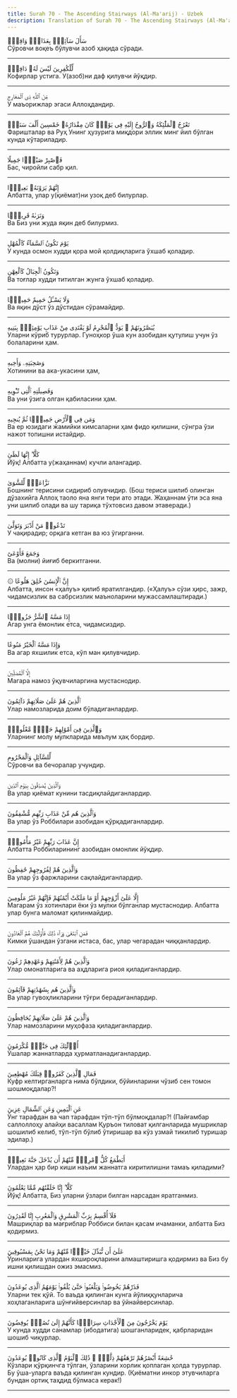 ```yaml
---
title: Surah 70 - The Ascending Stairways (Al-Ma'arij) - Uzbek
description: Translation of Surah 70 - The Ascending Stairways (Al-Ma'arij) in Uzbek
---
```





<Aside type="quran" title="1">
سَأَلَ سَآئِلٌۢ بِعَذَابٍۢ وَاقِعٍۢ
</Aside>

<Aside type="reference" title="1">
Сўровчи воқеъ бўлувчи азоб ҳақида сўради.
</Aside>

---

<Aside type="quran" title="2">
لِّلْكَٰفِرِينَ لَيْسَ لَهُۥ دَافِعٌۭ
</Aside>

<Aside type="reference" title="2">
Кофирлар устига. У(азоб)ни даф қилувчи йўқдир.
</Aside>

---

<Aside type="quran" title="3">
مِّنَ ٱللَّهِ ذِى ٱلْمَعَارِجِ
</Aside>

<Aside type="reference" title="3">
У маъорижлар эгаси Аллоҳдандир.
</Aside>

---

<Aside type="quran" title="4">
تَعْرُجُ ٱلْمَلَٰٓئِكَةُ وَٱلرُّوحُ إِلَيْهِ فِى يَوْمٍۢ كَانَ مِقْدَارُهُۥ خَمْسِينَ أَلْفَ سَنَةٍۢ
</Aside>

<Aside type="reference" title="4">
Фаришталар ва Руҳ Унинг ҳузурига миқдори эллик минг йил бўлган кунда кўтариладир.
</Aside>

---

<Aside type="quran" title="5">
فَٱصْبِرْ صَبْرًۭا جَمِيلًا
</Aside>

<Aside type="reference" title="5">
Бас, чиройли сабр қил.
</Aside>

---

<Aside type="quran" title="6">
إِنَّهُمْ يَرَوْنَهُۥ بَعِيدًۭا
</Aside>

<Aside type="reference" title="6">
Албатта, улар у(қиёмат)ни узоқ деб билурлар.
</Aside>

---

<Aside type="quran" title="7">
وَنَرَىٰهُ قَرِيبًۭا
</Aside>

<Aside type="reference" title="7">
Ва Биз уни жуда яқин деб билурмиз.
</Aside>

---

<Aside type="quran" title="8">
يَوْمَ تَكُونُ ٱلسَّمَآءُ كَٱلْمُهْلِ
</Aside>

<Aside type="reference" title="8">
У кунда осмон худди қора мой қолдиқларига ўхшаб қоладир.
</Aside>

---

<Aside type="quran" title="9">
وَتَكُونُ ٱلْجِبَالُ كَٱلْعِهْنِ
</Aside>

<Aside type="reference" title="9">
Ва тоғлар худди титилган жунга ўхшаб қоладир.
</Aside>

---

<Aside type="quran" title="10">
وَلَا يَسْـَٔلُ حَمِيمٌ حَمِيمًۭا
</Aside>

<Aside type="reference" title="10">
Ва яқин дўст ўз дўстидан сўрамайдир.
</Aside>

---

<Aside type="quran" title="11">
يُبَصَّرُونَهُمْ ۚ يَوَدُّ ٱلْمُجْرِمُ لَوْ يَفْتَدِى مِنْ عَذَابِ يَوْمِئِذٍۭ بِبَنِيهِ
</Aside>

<Aside type="reference" title="11">
Уларни кўриб турурлар. Гуноҳкор ўша кун азобидан қутулиш учун ўз болаларини ҳам.
</Aside>

---

<Aside type="quran" title="12">
وَصَٰحِبَتِهِۦ وَأَخِيهِ
</Aside>

<Aside type="reference" title="12">
Хотинини ва ака-укасини ҳам,
</Aside>

---

<Aside type="quran" title="13">
وَفَصِيلَتِهِ ٱلَّتِى تُـْٔوِيهِ
</Aside>

<Aside type="reference" title="13">
Ва уни ўзига олган қабиласини ҳам.
</Aside>

---

<Aside type="quran" title="14">
وَمَن فِى ٱلْأَرْضِ جَمِيعًۭا ثُمَّ يُنجِيهِ
</Aside>

<Aside type="reference" title="14">
Ва ер юзидаги жамийки кимсаларни ҳам фидо қилишни, сўнгра ўзи нажот топишни истайдир.
</Aside>

---

<Aside type="quran" title="15">
كَلَّآ ۖ إِنَّهَا لَظَىٰ
</Aside>

<Aside type="reference" title="15">
Йўқ! Албатта у(жаҳаннам) кучли алангадир.
</Aside>

---

<Aside type="quran" title="16">
نَزَّاعَةًۭ لِّلشَّوَىٰ
</Aside>

<Aside type="reference" title="16">
Бошнинг терисини сидириб олувчидир. (Бош териси шилиб олинган дўзахийга Аллоҳ таоло яна янги тери ато этади. Жаҳаннам ўти эса яна уни шилиб олади ва шу тариқа тўхтовсиз давом этаверади.)
</Aside>

---

<Aside type="quran" title="17">
تَدْعُوا۟ مَنْ أَدْبَرَ وَتَوَلَّىٰ
</Aside>

<Aside type="reference" title="17">
У чақирадир; орқага кетган ва юз ўгирганни.
</Aside>

---

<Aside type="quran" title="18">
وَجَمَعَ فَأَوْعَىٰٓ
</Aside>

<Aside type="reference" title="18">
Ва (молни) йиғиб беркитганни.
</Aside>

---

<Aside type="quran" title="19">
۞ إِنَّ ٱلْإِنسَٰنَ خُلِقَ هَلُوعًا
</Aside>

<Aside type="reference" title="19">
Албатта, инсон «ҳалуъ» қилиб яратилгандир. («Ҳалуъ» сўзи ҳирс, зажр, чидамсизлик ва сабрсизлик маъноларини мужассамлаштиради.)
</Aside>

---

<Aside type="quran" title="20">
إِذَا مَسَّهُ ٱلشَّرُّ جَزُوعًۭا
</Aside>

<Aside type="reference" title="20">
Агар унга ёмонлик етса, чидамсиздир.
</Aside>

---

<Aside type="quran" title="21">
وَإِذَا مَسَّهُ ٱلْخَيْرُ مَنُوعًا
</Aside>

<Aside type="reference" title="21">
Ва агар яхшилик етса, кўп ман қилувчидир.
</Aside>

---

<Aside type="quran" title="22">
إِلَّا ٱلْمُصَلِّينَ
</Aside>

<Aside type="reference" title="22">
Магара намоз ўқувчиларгина мустаснодир.
</Aside>

---

<Aside type="quran" title="23">
ٱلَّذِينَ هُمْ عَلَىٰ صَلَاتِهِمْ دَآئِمُونَ
</Aside>

<Aside type="reference" title="23">
Улар намозларида доим бўладиганлардир.
</Aside>

---

<Aside type="quran" title="24">
وَٱلَّذِينَ فِىٓ أَمْوَٰلِهِمْ حَقٌّۭ مَّعْلُومٌۭ
</Aside>

<Aside type="reference" title="24">
Уларнинг молу мулкларида мвълум ҳақ бордир.
</Aside>

---

<Aside type="quran" title="25">
لِّلسَّآئِلِ وَٱلْمَحْرُومِ
</Aside>

<Aside type="reference" title="25">
Сўровчи ва бечоралар учундир.
</Aside>

---

<Aside type="quran" title="26">
وَٱلَّذِينَ يُصَدِّقُونَ بِيَوْمِ ٱلدِّينِ
</Aside>

<Aside type="reference" title="26">
Ва улар қиёмат кунини тасдиқлайдиганлардир.
</Aside>

---

<Aside type="quran" title="27">
وَٱلَّذِينَ هُم مِّنْ عَذَابِ رَبِّهِم مُّشْفِقُونَ
</Aside>

<Aside type="reference" title="27">
Ва улар ўз Роббилари азобидан қўрқадиганлардир.
</Aside>

---

<Aside type="quran" title="28">
إِنَّ عَذَابَ رَبِّهِمْ غَيْرُ مَأْمُونٍۢ
</Aside>

<Aside type="reference" title="28">
Албатта Роббиларининг азобидан омонлик йўқдир.
</Aside>

---

<Aside type="quran" title="29">
وَٱلَّذِينَ هُمْ لِفُرُوجِهِمْ حَٰفِظُونَ
</Aside>

<Aside type="reference" title="29">
Ва улар ўз фаржларини сақлайдиганлардир.
</Aside>

---

<Aside type="quran" title="30">
إِلَّا عَلَىٰٓ أَزْوَٰجِهِمْ أَوْ مَا مَلَكَتْ أَيْمَٰنُهُمْ فَإِنَّهُمْ غَيْرُ مَلُومِينَ
</Aside>

<Aside type="reference" title="30">
Магарам ўз хотинлари ёки ўз мулки бўлганлар мустаснодир. Албатта улар бунга маломат қилинмайдир.
</Aside>

---

<Aside type="quran" title="31">
فَمَنِ ٱبْتَغَىٰ وَرَآءَ ذَٰلِكَ فَأُو۟لَٰٓئِكَ هُمُ ٱلْعَادُونَ
</Aside>

<Aside type="reference" title="31">
Кимки ўшандан ўзгани истаса, бас, улар чегарадан чиққанлардир.
</Aside>

---

<Aside type="quran" title="32">
وَٱلَّذِينَ هُمْ لِأَمَٰنَٰتِهِمْ وَعَهْدِهِمْ رَٰعُونَ
</Aside>

<Aside type="reference" title="32">
Улар омонатларига ва аҳдларига риоя қиладиганлардир.
</Aside>

---

<Aside type="quran" title="33">
وَٱلَّذِينَ هُم بِشَهَٰدَٰتِهِمْ قَآئِمُونَ
</Aside>

<Aside type="reference" title="33">
Ва улар гувоҳликларини тўғри берадиганлардир.
</Aside>

---

<Aside type="quran" title="34">
وَٱلَّذِينَ هُمْ عَلَىٰ صَلَاتِهِمْ يُحَافِظُونَ
</Aside>

<Aside type="reference" title="34">
Улар намозларини муҳофаза қиладиганлардир.
</Aside>

---

<Aside type="quran" title="35">
أُو۟لَٰٓئِكَ فِى جَنَّٰتٍۢ مُّكْرَمُونَ
</Aside>

<Aside type="reference" title="35">
Ўшалар жаннатларда ҳурматланадиганлардир.
</Aside>

---

<Aside type="quran" title="36">
فَمَالِ ٱلَّذِينَ كَفَرُوا۟ قِبَلَكَ مُهْطِعِينَ
</Aside>

<Aside type="reference" title="36">
Куфр келтирганларга нима бўлдики, бўйинларини чўзиб сен томон шошмоқдалар?!
</Aside>

---

<Aside type="quran" title="37">
عَنِ ٱلْيَمِينِ وَعَنِ ٱلشِّمَالِ عِزِينَ
</Aside>

<Aside type="reference" title="37">
Ўнг тарафдан ва чап тарафдан тўп-тўп бўлмоқдалар?! (Пайғамбар саллоллоҳу алайҳи васаллам Қуръон тиловат қилганларида мушриклар шошилиб келиб, тўп-тўп бўлиб ўтиришар ва кўз узмай тикилиб туришар эдилар.)
</Aside>

---

<Aside type="quran" title="38">
أَيَطْمَعُ كُلُّ ٱمْرِئٍۢ مِّنْهُمْ أَن يُدْخَلَ جَنَّةَ نَعِيمٍۢ
</Aside>

<Aside type="reference" title="38">
Улардан ҳар бир киши наъим жаннатга киритилишни тамаъ қиладими?
</Aside>

---

<Aside type="quran" title="39">
كَلَّآ ۖ إِنَّا خَلَقْنَٰهُم مِّمَّا يَعْلَمُونَ
</Aside>

<Aside type="reference" title="39">
Йўқ! Албатта, Биз уларни ўзлари билган нарсадан яратганмиз.
</Aside>

---

<Aside type="quran" title="40">
فَلَآ أُقْسِمُ بِرَبِّ ٱلْمَشَٰرِقِ وَٱلْمَغَٰرِبِ إِنَّا لَقَٰدِرُونَ
</Aside>

<Aside type="reference" title="40">
Машриқлар ва мағриблар Роббиси билан қасам ичаманки, албатта Биз қодирмиз.
</Aside>

---

<Aside type="quran" title="41">
عَلَىٰٓ أَن نُّبَدِّلَ خَيْرًۭا مِّنْهُمْ وَمَا نَحْنُ بِمَسْبُوقِينَ
</Aside>

<Aside type="reference" title="41">
Ўринларига улардан яхшироқларини алмаштиришга қодирмиз ва Биз бу ишни қилишдан ожиз эмасмиз.
</Aside>

---

<Aside type="quran" title="42">
فَذَرْهُمْ يَخُوضُوا۟ وَيَلْعَبُوا۟ حَتَّىٰ يُلَٰقُوا۟ يَوْمَهُمُ ٱلَّذِى يُوعَدُونَ
</Aside>

<Aside type="reference" title="42">
Уларни тек қўй. То ваъда қилинган кунга йўлиққунларича хоҳлаганларига шўнғийверсинлар ва ўйнайверсинлар.
</Aside>

---

<Aside type="quran" title="43">
يَوْمَ يَخْرُجُونَ مِنَ ٱلْأَجْدَاثِ سِرَاعًۭا كَأَنَّهُمْ إِلَىٰ نُصُبٍۢ يُوفِضُونَ
</Aside>

<Aside type="reference" title="43">
У кунда худди санамлар (ибодатига) шошганларидек, қабрларидан шошиб чиқурлар.
</Aside>

---

<Aside type="quran" title="44">
خَٰشِعَةً أَبْصَٰرُهُمْ تَرْهَقُهُمْ ذِلَّةٌۭ ۚ ذَٰلِكَ ٱلْيَوْمُ ٱلَّذِى كَانُوا۟ يُوعَدُونَ
</Aside>

<Aside type="reference" title="44">
Кўзлари қўрқинчга тўлган, ўзларини хорлик қоплаган ҳолда турурлар. Бу ўша-уларга ваъда қилинган кундир. (Қиёматни инкор этувчиларга бундан ортиқ таҳдид бўлмаса керак!)
</Aside>

---

